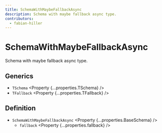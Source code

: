 ```yaml
---
title: SchemaWithMaybeFallbackAsync
description: Schema with maybe fallback async type.
contributors:
  - fabian-hiller
---
```



# SchemaWithMaybeFallbackAsync

Schema with maybe fallback async type.

## Generics

- `TSchema` <Property {...properties.TSchema} />
- `TFallback` <Property {...properties.TFallback} />

## Definition

- `SchemaWithMaybeFallbackAsync` <Property {...properties.BaseSchema} />
  - `fallback` <Property {...properties.fallback} />
